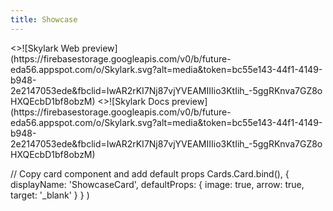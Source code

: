 ```yaml
---
title: Showcase
---
```



<Cards>
  <ShowcaseCard title="Skylark Web" href="https://skylark-web.vercel.app">
    <>![Skylark Web preview](https://firebasestorage.googleapis.com/v0/b/future-eda56.appspot.com/o/Skylark.svg?alt=media&token=bc55e143-44f1-4149-b948-2e2147053ede&fbclid=IwAR2rKI7Nj87vjYVEAMIIIio3KtIih_-5ggRKnva7GZ8oHXQEcbD1bf8obzM)</>
  </ShowcaseCard>
  <ShowcaseCard title="Skylark Docs" href="https://skylark-docs.vercel.app">
    <>![Skylark Docs preview](https://firebasestorage.googleapis.com/v0/b/future-eda56.appspot.com/o/Skylark.svg?alt=media&token=bc55e143-44f1-4149-b948-2e2147053ede&fbclid=IwAR2rKI7Nj87vjYVEAMIIIio3KtIih_-5ggRKnva7GZ8oHXQEcbD1bf8obzM)</>
  </ShowcaseCard>
</Cards>

  // Copy card component and add default props
  Cards.Card.bind(),
  {
    displayName: 'ShowcaseCard',
    defaultProps: {
      image: true,
      arrow: true,
      target: '_blank'
    }
  }
)

<style global jsx>{`
  img {
    aspect-ratio: 12/6.3;
    object-fit: cover;
  }
`}</style>